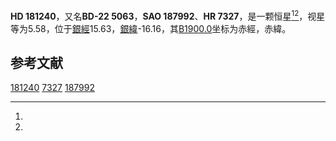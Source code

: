 {{Starbox begin
| name = HD 181240
}}
{{Starbox observe
| epoch = [[J2000.0|J2000.0]]
| constell = {{星座名待查}}<ref name=SIMBAD>{{cite web
 | url=http://simbad.u-strasbg.fr/simbad/sim-id?Ident=HR+7327
 | title =Pulsating variable Star
 | publisher=Centre de Données astronomiques de Strasbourg
 | work=SIMBAD
 | accessdate=2012-07-13}}</ref><ref name=DATA>{{cite web
 | url=http://vizier.u-strasbg.fr/viz-bin/VizieR-5?-out.add=.&-source=5050&-corr=PK=HR&-out.max=9999&HR=7327
 | title=VizieR Detailed Page
 | accessdate=2012-07-13
 | archive-date=2016-03-05
 | archive-url=https://web.archive.org/web/20160305214000/http://vizier.u-strasbg.fr/viz-bin/VizieR-5?-out.add=.&-source=5050&-corr=PK=HR&-out.max=9999&HR=7327
 | dead-url=no
 }}</ref>
| 星官 = 
| ra = {{RA|19|20|38.1}}<ref name=SIMBAD /><ref name=DATA />
| dec = {{DEC|-22|24|9}}<ref name=SIMBAD /><ref name=DATA />
| appmag_v = 5.58<ref name=SIMBAD /><ref name=DATA />
}}
{{Starbox character
| class = F0III:<ref name=SIMBAD /><ref name=DATA />
| b-v = 0.27<ref name=SIMBAD /><ref name=DATA />
| u-b = <ref name=SIMBAD /><ref name=DATA />
| r-i = <ref name=SIMBAD /><ref name=DATA />
| variable = 
}}
{{Starbox astrometry
| radial_v = 
| prop_mo_ra = -6
| parallax = 
| p_error = 
}}
{{Starbox catalog
| names =BD-22 5063，[[SAO星表|SAO]] 187992，[[HD星表|HD]] 181240，[[HR星表|HR]] 7327}}
{{Starbox reference |Simbad=HR+7327}}
{{Starbox end}}

'''HD 181240'''，又名'''BD-22 5063'''，'''SAO 187992'''、'''HR 7327'''，是一颗恒星<ref name=SIMBAD /><ref name=DATA />，视星等为5.58，位于[[銀道座標系|銀經]]15.63，[[銀道座標系|銀緯]]-16.16，其[[B1900.0|B1900.0]]坐标为赤經{{RA|19|14|38.6}}，赤緯{{DEC|-22|-16.16|19}}。

== 参考文献 ==
{{reflist}}

{{star-stub}}

[[Category:HD和HDE天體|181240]]
[[Category:HR天體|7327]]
[[Category:SAO天體|187992]]